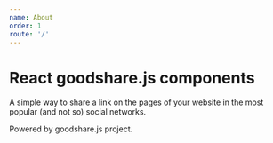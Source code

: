 ```yaml
---
name: About
order: 1
route: '/'
---
```


# React goodshare.js components

A simple way to share a link on the pages of your website in the most popular (and not so) social networks. 

Powered by goodshare.js project.
